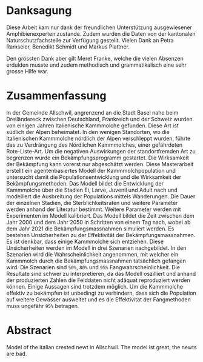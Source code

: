 # Danksagung {-}
Diese Arbeit kam nur dank der freundlichen Unterstützung ausgewiesener Amphibienexperten zustande. Zudem wurden die Daten von der kantonalen Naturschutzfachstelle zur Verfügung gestellt. Vielen Dank an Petra Ramseier, Benedikt Schmidt und Markus Plattner.

Den grössten Dank aber gilt Meret Franke, welche die vielen Absenzen erdulden musste und zudem methodisch und grammatikalisch eine sehr grosse Hilfe war.

# Zusammenfassung {-}
In der Gemeinde Allschwil, angrenzend an die Stadt Basel nahe beim Dreiländereck zwischen Deutschland, Frankreich und der Schweiz wurden von einigen Jahren Italienische Kammmolche gefunden. Diese Art ist südlich der Alpen beheimatet. In den wenigen Standorten, wo die Italienischen Kammmolche nördlich der Alpen verschleppt wurden, führte das zu Verdrängung des Nördlichen Kammmolches, einer gefährdeten Rote-Liste-Art. Um die negativen Auswirkungen der standortfremden Art zu begrenzen wurde ein Bekämpfungsprogramm gestartet. Die Wirksamkeit der Bekämpfung kann vorerst nur abgeschätzt werden. Diese Masterarbeit erstellt ein agentenbasiertes Modell der Kammmolchpopulation und untersucht damit die Populationsentwicklung und die Wirksamkeit der Bekämpfungsmethoden. Das Modell bildet die Entwicklung der Kammmolche über die Stadien Ei, Larve, Juvenil und Adult nach und modelliert die Ausbreitung der Populations mittels Wanderungen. Die Dauer der einzelnen Stadien, die Sterblichkeitsraten und weitere Parameter werden anhand der Literatur bestimmt. Weitere Parameter werden mit Experimenten im Modell kalibriert. Das Modell bildet die Zeit zwischen dem Jahr 2000 und dem Jahr 2050 in Schritten von einem Tag nach, wobei ab dem Jahr 2021 die Bekämpfungsmassnahmen simuliert werden. Es bestehen Unsicherheiten zu der Effektivität der Bekämpfungsmassnahmen. Es ist denkbar, dass einige Kammmolche sich entziehen. Diese Unsicherheiten werden im Modell in drei Szenarien nachgebildet. In den Szenarien wird die Wahrscheinlichkeit angenommen, mit welcher ein Kammmolch durch die Bekämpfungsmassnahmen tatsächlich gefangen wird. Die Szenarien sind `50%`, `80%` und `95%` Fangwahrscheinlichkeit. Die Resultate sind schwer zu interpretieren, da das Modell oszilliert und anhand der produzierten Zahlen die Felddaten nicht adäquat reproduziert werden können.
Einige Aussagen sind trotzdem möglich. Um die Kammmolche effektiv zu bekämpfen ist unbedingt zu verhindern, dass sich die Population auf weitere Gewässer ausweitet und es die Effektivität der Fangmethoden muss ungefähr `95%` betragen.



# Abstract {-}
Model of the italian crested newt in Allschwil. The model ist great, the newts are bad.